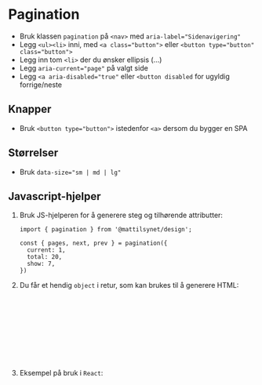 
<Meta of={stories} />

# Pagination

- Bruk klassen `pagination` på `<nav>` med `aria-label="Sidenavigering"`
- Legg `<ul><li>` inni, med `<a class="button">` eller `<button type="button" class="button">`
- Legg inn tom `<li>` der du ønsker ellipsis (&hellip;)
- Legg `aria-current="page"` på valgt side
- Legg `<a aria-disabled="true"` eller `<button disabled` for ugyldig forrige/neste

<Canvas of={stories.WithLinks} />

## Knapper

- Bruk `<button type="button">` istedenfor `<a>` dersom du bygger en SPA

<Canvas of={stories.WithButtons} />

## Størrelser
- Bruk `data-size="sm | md | lg"`

<Canvas of={stories.Sizes} />


## Javascript-hjelper

1. Bruk JS-hjelperen for å generere steg og tilhørende attributter:
    ```tsx
    import { pagination } from '@mattilsynet/design';

    const { pages, next, prev } = pagination({
      current: 1,
      total: 20,
      show: 7,
    })
    ```
2. Du får et hendig `object` i retur, som kan brukes til å generere HTML:
    ```ts
    {
      prev: number; // Previous page, 0 if no previous
      next: number; // Next page, 0 if no next
      pages: Array<{
        current: 'page' | false; // Value of `aria-current`
        page: number;     // Page number or 0 if ellipsis
        key: string;      // Unique child key for React/frameworks
      }>
    }
    ```
3. Eksempel på bruk i `React`:
    <Canvas of={stories.WithHelper} />